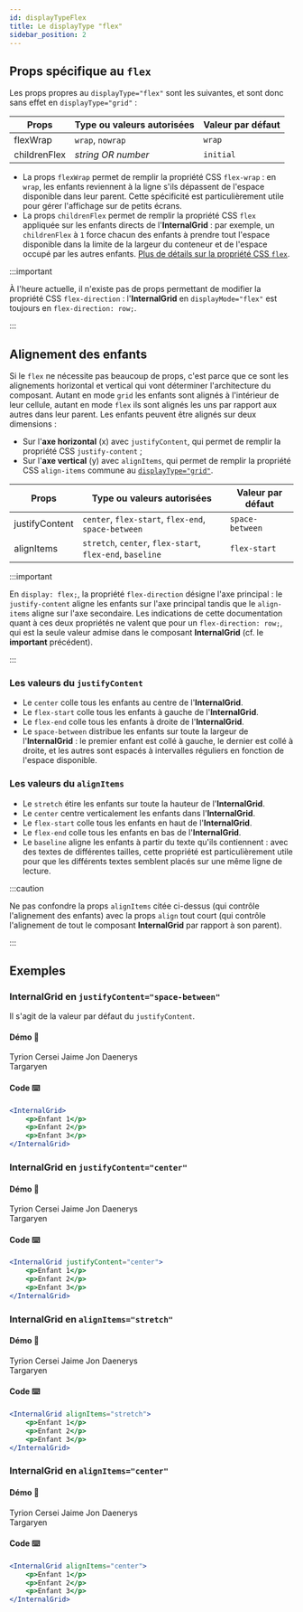 ```yaml
---
id: displayTypeFlex
title: Le displayType "flex"
sidebar_position: 2
---
```



## Props spécifique au `flex`

Les props propres au `displayType="flex"` sont les suivantes, et sont donc sans effet en `displayType="grid"`&nbsp;:

| Props        | Type ou valeurs autorisées | Valeur par défaut |
| ------------ | -------------------------- | ----------------- |
| flexWrap     | `wrap`, `nowrap`           | `wrap`            |
| childrenFlex | _string OR number_         | `initial`         |

-   La props `flexWrap` permet de remplir la propriété CSS `flex-wrap`&nbsp;: en `wrap`, les enfants reviennent à la ligne s'ils dépassent de l'espace disponible dans leur parent. Cette spécificité est particulièrement utile pour gérer l'affichage sur de petits écrans.
-   La props `childrenFlex` permet de remplir la propriété CSS `flex` appliquée sur les enfants directs de l'**InternalGrid**&nbsp;: par exemple, un `childrenFlex` à `1` force chacun des enfants à prendre tout l'espace disponible dans la limite de la largeur du conteneur et de l'espace occupé par les autres enfants. [Plus de détails sur la propriété CSS `flex`](https://developer.mozilla.org/fr/docs/Web/CSS/flex).

:::important

À l'heure actuelle, il n'existe pas de props permettant de modifier la propriété CSS `flex-direction`&nbsp;: l'**InternalGrid** en `displayMode="flex"` est toujours en `flex-direction: row;`.

:::

## Alignement des enfants

Si le `flex` ne nécessite pas beaucoup de props, c'est parce que ce sont les alignements horizontal et vertical qui vont déterminer l'architecture du composant. Autant en mode `grid` les enfants sont alignés à l'intérieur de leur cellule, autant en mode `flex` ils sont alignés les uns par rapport aux autres dans leur parent.
Les enfants peuvent être alignés sur deux dimensions&nbsp;:

-   Sur l'**axe horizontal** (x) avec `justifyContent`, qui permet de remplir la propriété CSS `justify-content`&nbsp;;
-   Sur l'**axe vertical** (y) avec `alignItems`, qui permet de remplir la propriété CSS `align-items` commune au [`displayType="grid"`](/docs/Grids/InternalGrid/displayTypeGrid).

| Props          | Type ou valeurs autorisées                                | Valeur par défaut |
| -------------- | --------------------------------------------------------- | ----------------- |
| justifyContent | `center`, `flex-start`, `flex-end`, `space-between`       | `space-between`   |
| alignItems     | `stretch`, `center`, `flex-start`, `flex-end`, `baseline` | `flex-start`      |

:::important

En `display: flex;`, la propriété `flex-direction` désigne l'axe principal&nbsp;: le `justify-content` aligne les enfants sur l'axe principal tandis que le `align-items` aligne sur l'axe secondaire. Les indications de cette documentation quant à ces deux propriétés ne valent que pour un `flex-direction: row;`, qui est la seule valeur admise dans le composant **InternalGrid** (cf. le **important** précédent).

:::

### Les valeurs du `justifyContent`

-   Le `center` colle tous les enfants au centre de l'**InternalGrid**.
-   Le `flex-start` colle tous les enfants à gauche de l'**InternalGrid**.
-   Le `flex-end` colle tous les enfants à droite de l'**InternalGrid**.
-   Le `space-between` distribue les enfants sur toute la largeur de l'**InternalGrid**&nbsp;: le premier enfant est collé à gauche, le dernier est collé à droite, et les autres sont espacés à intervalles réguliers en fonction de l'espace disponible.

### Les valeurs du `alignItems`

-   Le `stretch` étire les enfants sur toute la hauteur de l'**InternalGrid**.
-   Le `center` centre verticalement les enfants dans l'**InternalGrid**.
-   Le `flex-start` colle tous les enfants en haut de l'**InternalGrid**.
-   Le `flex-end` colle tous les enfants en bas de l'**InternalGrid**.
-   Le `baseline` aligne les enfants à partir du texte qu'ils contiennent&nbsp;: avec des textes de différentes tailles, cette propriété est particulièrement utile pour que les différents textes semblent placés sur une même ligne de lecture.

:::caution

Ne pas confondre la props `alignItems` citée ci-dessus (qui contrôle l'alignement des enfants) avec la props `align` tout court (qui contrôle l'alignement de tout le composant **InternalGrid** par rapport à son parent).

:::

## Exemples

### InternalGrid en `justifyContent="space-between"`

Il s'agit de la valeur par défaut du `justifyContent`.

#### Démo 🎉

<WrapperComponent>
    <InternalGrid>
        <Text
            colorPallet="theme"
            paddingTop="xs"
            paddingBottom="xs"
            paddingLateral="xs"
            hasBackground
        >
            Tyrion
        </Text>
        <Text
            colorPallet="theme"
            paddingTop="xs"
            paddingBottom="xs"
            paddingLateral="xs"
            hasBackground
        >
            Cersei
        </Text>
        <Text
            colorPallet="theme"
            paddingTop="xs"
            paddingBottom="xs"
            paddingLateral="xs"
            hasBackground
        >
            Jaime
        </Text>
        <Text
            colorPallet="theme"
            paddingTop="xs"
            paddingBottom="xs"
            paddingLateral="xs"
            hasBackground
        >
            Jon
        </Text>
        <Text
            colorPallet="theme"
            paddingTop="xs"
            paddingBottom="xs"
            paddingLateral="xs"
            hasBackground
        >
            Daenerys
            <br />
            Targaryen
        </Text>
    </InternalGrid>
</WrapperComponent>

#### Code ⌨️

```jsx
<InternalGrid>
    <p>Enfant 1</p>
    <p>Enfant 2</p>
    <p>Enfant 3</p>
</InternalGrid>
```

### InternalGrid en `justifyContent="center"`

#### Démo 🎉

<WrapperComponent>
    <InternalGrid justifyContent="center">
        <Text
            colorPallet="theme"
            paddingTop="xs"
            paddingBottom="xs"
            paddingLateral="xs"
            hasBackground
        >
            Tyrion
        </Text>
        <Text
            colorPallet="theme"
            paddingTop="xs"
            paddingBottom="xs"
            paddingLateral="xs"
            hasBackground
        >
            Cersei
        </Text>
        <Text
            colorPallet="theme"
            paddingTop="xs"
            paddingBottom="xs"
            paddingLateral="xs"
            hasBackground
        >
            Jaime
        </Text>
        <Text
            colorPallet="theme"
            paddingTop="xs"
            paddingBottom="xs"
            paddingLateral="xs"
            hasBackground
        >
            Jon
        </Text>
        <Text
            colorPallet="theme"
            paddingTop="xs"
            paddingBottom="xs"
            paddingLateral="xs"
            hasBackground
        >
            Daenerys
            <br />
            Targaryen
        </Text>
    </InternalGrid>
</WrapperComponent>

#### Code ⌨️

```jsx
<InternalGrid justifyContent="center">
    <p>Enfant 1</p>
    <p>Enfant 2</p>
    <p>Enfant 3</p>
</InternalGrid>
```

### InternalGrid en `alignItems="stretch"`

#### Démo 🎉

<WrapperComponent>
    <InternalGrid alignItems="stretch">
        <Text
            colorPallet="theme"
            paddingTop="xs"
            paddingBottom="xs"
            paddingLateral="xs"
            hasBackground
        >
            Tyrion
        </Text>
        <Text
            colorPallet="theme"
            paddingTop="xs"
            paddingBottom="xs"
            paddingLateral="xs"
            hasBackground
        >
            Cersei
        </Text>
        <Text
            colorPallet="theme"
            paddingTop="xs"
            paddingBottom="xs"
            paddingLateral="xs"
            hasBackground
        >
            Jaime
        </Text>
        <Text
            colorPallet="theme"
            paddingTop="xs"
            paddingBottom="xs"
            paddingLateral="xs"
            hasBackground
        >
            Jon
        </Text>
        <Text
            colorPallet="theme"
            paddingTop="xs"
            paddingBottom="xs"
            paddingLateral="xs"
            hasBackground
        >
            Daenerys
            <br />
            Targaryen
        </Text>
    </InternalGrid>
</WrapperComponent>

#### Code ⌨️

```jsx
<InternalGrid alignItems="stretch">
    <p>Enfant 1</p>
    <p>Enfant 2</p>
    <p>Enfant 3</p>
</InternalGrid>
```

### InternalGrid en `alignItems="center"`

#### Démo 🎉

<WrapperComponent>
    <InternalGrid alignItems="center">
        <Text
            colorPallet="theme"
            paddingTop="xs"
            paddingBottom="xs"
            paddingLateral="xs"
            hasBackground
        >
            Tyrion
        </Text>
        <Text
            colorPallet="theme"
            paddingTop="xs"
            paddingBottom="xs"
            paddingLateral="xs"
            hasBackground
        >
            Cersei
        </Text>
        <Text
            colorPallet="theme"
            paddingTop="xs"
            paddingBottom="xs"
            paddingLateral="xs"
            hasBackground
        >
            Jaime
        </Text>
        <Text
            colorPallet="theme"
            paddingTop="xs"
            paddingBottom="xs"
            paddingLateral="xs"
            hasBackground
        >
            Jon
        </Text>
        <Text
            colorPallet="theme"
            paddingTop="xs"
            paddingBottom="xs"
            paddingLateral="xs"
            hasBackground
        >
            Daenerys
            <br />
            Targaryen
        </Text>
    </InternalGrid>
</WrapperComponent>

#### Code ⌨️

```jsx
<InternalGrid alignItems="center">
    <p>Enfant 1</p>
    <p>Enfant 2</p>
    <p>Enfant 3</p>
</InternalGrid>
```
